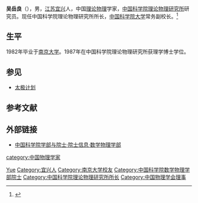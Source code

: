 '''吴岳良'''（{{bd|1962年|2月||}}），男，[[江苏|江苏]][[宜兴|宜兴]]人，中国[[理论物理|理论物理]]学家，[[中国科学院理论物理研究所|中国科学院理论物理研究所]]研究员。现任中国科学院理论物理研究所所长，[[中国科学院大学|中国科学院大学]]常务副校长。<ref>{{Cite web|url=http://sourcedb.itp.cas.cn/zw/zjrck/200907/t20090729_2281988.html|title=吴岳良|accessdate=2019-01-14|work=中国科学院理论物理研究所|archive-date=2019-01-14|archive-url=https://web.archive.org/web/20190114153410/http://sourcedb.itp.cas.cn/zw/zjrck/200907/t20090729_2281988.html|dead-url=no}}</ref>

== 生平 ==
1982年毕业于[[南京大学|南京大学]]。1987年在中国科学院理论物理研究所获理学博士学位。

== 参见 ==
* [[太极计划|太极计划]]

==参考文献==
{{reflist}}

== 外部链接 ==
*[https://web.archive.org/web/20120308190537/http://sourcedb.cas.cn/sourcedb_ad_cas/zw2/ysxx/sxwlxb/ 中国科学院学部与院士·院士信息·数学物理学部]

{{中国科学家小作品}}
{{中国科学院数学物理学部院士}}
{{Navboxes 
| title  = 吴岳良在[[中国物理学会|中国物理学会]]的职务
| list1  =
{{中国物理学会第九届理事会}}
{{中国物理学会第十届理事会}}
{{中国物理学会第十一届理事会}}
}}

{{Authority control}}
{{DEFAULTSORT:Wu吴}}
[[Category:吴姓|Yue]]
[[Category:宜兴人|Category:宜兴人]]
[[Category:南京大学校友|Category:南京大学校友]]
[[category:中国物理学家|category:中国物理学家]]
[[Category:中国科学院数学物理学部院士|Category:中国科学院数学物理学部院士]]
[[Category:中国科学院理论物理研究所所长|Category:中国科学院理论物理研究所所长]]
[[Category:中国物理学会理事|Category:中国物理学会理事]]